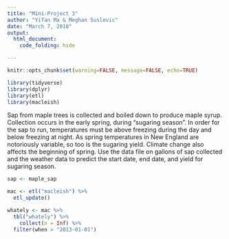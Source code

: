 ```yaml
---
title: "Mini-Project 3"
author: "Yifan Ma & Meghan Suslovic"
date: "March 7, 2018"
output: 
  html_document:
    code_folding: hide

---
```


```r
knitr::opts_chunk$set(warning=FALSE, message=FALSE, echo=TRUE)
```

```r
library(tidyverse)
library(dplyr)
library(etl)
library(macleish)
```

Sap from maple trees is collected and boiled down to produce maple syrup. Collection occurs in the early spring, during “sugaring season”. In order for the sap to run, temperatures must be above freezing during the day and below freezing at night. As spring temperatures in New England are notoriously variable, so too is the sugaring yield. Climate change also affects the beginning of spring. Use the data file on gallons of sap collected and the weather data to predict the start date, end date, and yield for sugaring season.

```r
sap <- maple_sap
```

```r
mac <- etl("macleish") %>%
  etl_update()
```

```r
whately <- mac %>%
  tbl("whately") %>%
    collect(n = Inf) %>%
  filter(when > "2013-01-01")
```

